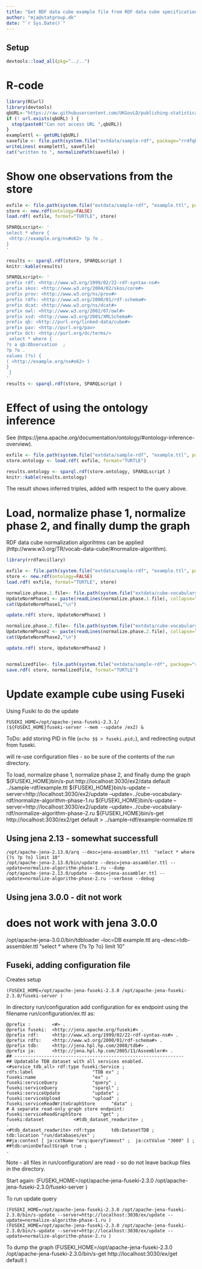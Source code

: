 ```yaml
---
title: "Get RDF data cube example file from RDF data cube specifications"
author: "mja@statgroup.dk"
date: "`r Sys.Date()`"
---
```


## Setup 
```r
devtools::load_all(pkg="../..")
```

# R-code

```r
library(RCurl)
library(devtools)
qbURL<-"https://raw.githubusercontent.com/UKGovLD/publishing-statistical-data/master/specs/src/main/example/example.ttl"
if (! url.exists(qbURL) ) {
  stop(paste0("Can not access URL ",qbURL))
}
examplettl <- getURL(qbURL)
savefile <- file.path(system.file("extdata/sample-rdf", package="rrdfqb"), "example.ttl" )
writeLines( examplettl, savefile)
cat("written to ", normalizePath(savefile) )
```

# Show one observations from the store

```r
exfile <- file.path(system.file("extdata/sample-rdf", "example.ttl", package="rrdfqb") )
store <- new.rdf(ontology=FALSE)
load.rdf( exfile, format="TURTLE", store)

SPARQLscript<- '
select * where {
 <http://example.org/ns#o62> ?p ?o .
}    
'

results <- sparql.rdf(store, SPARQLscript )
knitr::kable(results)

SPARQLscript<- '
prefix rdf: <http://www.w3.org/1999/02/22-rdf-syntax-ns#>  
prefix skos: <http://www.w3.org/2004/02/skos/core#>  
prefix prov: <http://www.w3.org/ns/prov#>  
prefix rdfs: <http://www.w3.org/2000/01/rdf-schema#>  
prefix dcat: <http://www.w3.org/ns/dcat#>  
prefix owl: <http://www.w3.org/2002/07/owl#>  
prefix xsd: <http://www.w3.org/2001/XMLSchema#>  
prefix qb: <http://purl.org/linked-data/cube#>  
prefix pav: <http://purl.org/pav>  
prefix dct: <http://purl.org/dc/terms/>  
 select * where {
?s a qb:Observation  ;
?p ?o .
values (?s) {
( <http://example.org/ns#o62> )
}
 }    
'
results <- sparql.rdf(store, SPARQLscript )


```

# Effect of using the ontology inference

See (https://jena.apache.org/documentation/ontology/#ontology-inference-overview).

```r
exfile <- file.path(system.file("extdata/sample-rdf", "example.ttl", package="rrdfqb") )
store.ontology <- load.rdf( exfile, format="TURTLE")

results.ontology <- sparql.rdf(store.ontology, SPARQLscript )
knitr::kable(results.ontology)
```

The result shows inferred triples, added with respect to the query above.

# Load, normalize phase 1, normalize phase 2, and finally dump the graph

RDF data cube normalization algorihtms can be applied
(http://www.w3.org/TR/vocab-data-cube/#normalize-algorithm).

```r
library(rrdfancillary)

exfile <- file.path(system.file("extdata/sample-rdf", "example.ttl", package="rrdfqb") )
store <- new.rdf(ontology=FALSE)
load.rdf( exfile, format="TURTLE", store)

normalize.phase.1.file<- file.path(system.file("extdata/cube-vocabulary-rdf", "normalize-algorithm-phase-1.ru", package="rrdfqb") )
UpdateNormPhase1 <- paste(readLines(normalize.phase.1.file), collapse="\n")
cat(UpdateNormPhase1,"\n")

update.rdf( store, UpdateNormPhase1 )

normalize.phase.2.file<- file.path(system.file("extdata/cube-vocabulary-rdf", "normalize-algorithm-phase-2.ru", package="rrdfqb") )
UpdateNormPhase2 <- paste(readLines(normalize.phase.2.file), collapse="\n")
cat(UpdateNormPhase2,"\n")

update.rdf( store, UpdateNormPhase2 )


normalizedfile<- file.path(system.file("extdata/sample-rdf", package="rrdfqb"), "example-norm-internal.ttl"  )
save.rdf( store, normalizedfile, format="TURTLE")

```


# Update example cube using Fuseki

Using Fusiki to do the update

    FUSEKI_HOME=/opt/apache-jena-fuseki-2.3.1/
    (${FUSEKI_HOME}fuseki-server --mem --update /ex2) &

ToDo: add storing PID in file (`echo $$ > fuseki.pid; `), and redirecting output from fuseki.

will re-use configuration files - so be sure of the contents of the run directory.

To load, normalize phase 1, normalize phase 2, and finally dump the graph
    ${FUSEKI_HOME}bin/s-put http://localhost:3030/ex2/data default ../sample-rdf/example.ttl
    ${FUSEKI_HOME}bin/s-update --server=http://localhost:3030/ex2/update --update=../cube-vocabulary-rdf/normalize-algorithm-phase-1.ru 
    ${FUSEKI_HOME}bin/s-update --server=http://localhost:3030/ex2/update --update=../cube-vocabulary-rdf/normalize-algorithm-phase-2.ru 
    ${FUSEKI_HOME}bin/s-get http://localhost:3030/ex2/get default  > ../sample-rdf/example-normalize.ttl


## Using jena 2.13 - somewhat successfull 

    /opt/apache-jena-2.13.0/arq --desc=jena-assambler.ttl  "select * where {?s ?p ?o} limit 10"
    /opt/apache-jena-2.13.0/bin/update --desc=jena-assambler.ttl --update=normalize-algorithm-phase-1.ru --dump
	/opt/apache-jena-2.13.0/update --desc=jena-assambler.ttl --update=normalize-algorithm-phase-2.ru --verbose --debug


## Using jena 3.0.0 - dit not work 

# does not work with jena 3.0.0
/opt/apache-jena-3.0.0/bin/tdbloader --loc=DB example.ttl 
arq --desc=tdb-assembler.ttl  "select * where {?s ?p ?o} limit 10"


## Fuseki, adding configuration file
Creates setup

	(FUSEKI_HOME=/opt/apache-jena-fuseki-2.3.0 /opt/apache-jena-fuseki-2.3.0/fuseki-server )

In directory run/configuration add configuration for ex endpoint using the filename run/configuration/ex.ttl as:


	@prefix :        <#> .
	@prefix fuseki:  <http://jena.apache.org/fuseki#> .
	@prefix rdf:     <http://www.w3.org/1999/02/22-rdf-syntax-ns#> .
	@prefix rdfs:    <http://www.w3.org/2000/01/rdf-schema#> .
	@prefix tdb:     <http://jena.hpl.hp.com/2008/tdb#> .
	@prefix ja:      <http://jena.hpl.hp.com/2005/11/Assembler#> .
    ## ---------------------------------------------------------------
    ## Updatable TDB dataset with all services enabled.
    <#service_tdb_all> rdf:type fuseki:Service ;
    rdfs:label                      "TDB ex" ;
    fuseki:name                     "ex" ;
    fuseki:serviceQuery             "query" ;
    fuseki:serviceQuery             "sparql" ;
    fuseki:serviceUpdate            "update" ;
    fuseki:serviceUpload            "upload" ;
    fuseki:serviceReadWriteGraphStore      "data" ;
    # A separate read-only graph store endpoint:
    fuseki:serviceReadGraphStore       "get" ;
    fuseki:dataset           <#tdb_dataset_readwrite> ;
    .
    <#tdb_dataset_readwrite> rdf:type      tdb:DatasetTDB ;
    tdb:location "run/databases/ex" ;
    ##ja:context [ ja:cxtName "arq:queryTimeout" ;  ja:cxtValue "3000" ] ;
    ##tdb:unionDefaultGraph true ;
    .

Note - all files in run/configuration/ are read - so do not leave backup files in the directory.

Start again:
    (FUSEKI_HOME=/opt/apache-jena-fuseki-2.3.0 /opt/apache-jena-fuseki-2.3.0/fuseki-server )

To run update query

    (FUSEKI_HOME=/opt/apache-jena-fuseki-2.3.0 /opt/apache-jena-fuseki-2.3.0/bin/s-update --server=http://localhost:3030/ex/update --update=normalize-algorithm-phase-1.ru )
    (FUSEKI_HOME=/opt/apache-jena-fuseki-2.3.0 /opt/apache-jena-fuseki-2.3.0/bin/s-update --server=http://localhost:3030/ex/update --update=normalize-algorithm-phase-2.ru )

To dump the graph
    (FUSEKI_HOME=/opt/apache-jena-fuseki-2.3.0 /opt/apache-jena-fuseki-2.3.0/bin/s-get http://localhost:3030/ex/get default )



